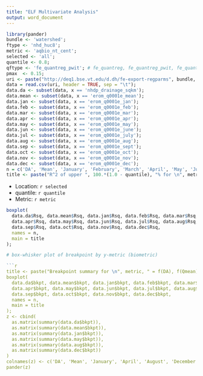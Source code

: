 ---
title: "ELF Multivariate Analysis"
output: word_document
---

```{r include = FALSE, warning = FALSE}
library(pander)
bundle <- 'watershed';
ftype <- 'nhd_huc8';
metric <- 'aqbio_nt_cent';
selected <- 'all';
quantile <- 0.8;
qftype <- 'fe_quantreg_pwit'; # fe_quantreg, fe_quantreg_pwit, fe_quantreg_ymax, fe_twopoint
pmax  <- 0.15;
uri <- paste("http://deq1.bse.vt.edu/d.dh/fe-export-regparms", bundle, ftype, selected, metric, quantile, pmax, qftype, sep='/');
data = read.csv(uri, header = TRUE, sep = "\t");
data.da <- subset(data, x == 'nhdp_drainage_sqkm');
data.mean <- subset(data, x == 'erom_q0001e_mean');
data.jan <- subset(data, x == 'erom_q0001e_jan');
data.feb <- subset(data, x == 'erom_q0001e_feb');
data.mar <- subset(data, x == 'erom_q0001e_mar');
data.apr <- subset(data, x == 'erom_q0001e_apr');
data.may <- subset(data, x == 'erom_q0001e_may');
data.jun <- subset(data, x == 'erom_q0001e_june');
data.jul <- subset(data, x == 'erom_q0001e_july');
data.aug <- subset(data, x == 'erom_q0001e_aug');
data.sep <- subset(data, x == 'erom_q0001e_sept');
data.oct <- subset(data, x == 'erom_q0001e_oct');
data.nov <- subset(data, x == 'erom_q0001e_nov');
data.dec <- subset(data, x == 'erom_q0001e_dec');
n = c('DA', 'Mean', 'January', 'February', 'March', 'April', 'May', 'June', 'July', 'August', 'September', 'October', 'November', 'December')
title <- paste("R^2 of upper ", 100.*(1.0 - quantile), "% for \n", metric, " = f(DA), f(Qmean), f(Qjan),..., f(Qdec) for ", ftype);
```
* Location: `r selected`
* quantile: `r quantile`
* Metric: `r metric`

```{r }
boxplot(
  data.da$Rsq, data.mean$Rsq, data.jan$Rsq, data.feb$Rsq, data.mar$Rsq, 
  data.apr$Rsq, data.may$Rsq, data.jun$Rsq, data.jul$Rsq, data.aug$Rsq, 
  data.sep$Rsq, data.oct$Rsq, data.nov$Rsq, data.dec$Rsq,
  names = n, 
  main = title
);

# box-whisker plot of breakpoint by y-metric (biometric)

```{r }
title <- paste("Breakpoint summary for \n", metric, " = f(DA), f(Qmean), f(Qjan),..., f(Qdec) for ", ftype);
boxplot(
  data.da$bkpt, data.mean$bkpt, data.jan$bkpt, data.feb$bkpt, data.mar$bkpt, 
  data.apr$bkpt, data.may$bkpt, data.jun$bkpt, data.jul$bkpt, data.aug$bkpt, 
  data.sep$bkpt, data.oct$bkpt, data.nov$bkpt, data.dec$bkpt,
  names = n, 
  main = title
);
z <- cbind(
  as.matrix(summary(data.da$bkpt)), 
  as.matrix(summary(data.mean$bkpt)), 
  as.matrix(summary(data.jan$bkpt)), 
  as.matrix(summary(data.may$bkpt)), 
  as.matrix(summary(data.aug$bkpt)), 
  as.matrix(summary(data.dec$bkpt))
)
colnames(z) <- c('DA', 'Mean', 'January', 'April', 'August', 'December')
pander(z)
```
